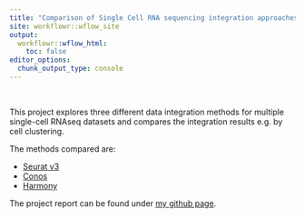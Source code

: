 ```yaml
---
title: "Comparison of Single Cell RNA sequencing integration approaches"
site: workflowr::wflow_site
output:
  workflowr::wflow_html:
    toc: false
editor_options:
  chunk_output_type: console
---
```

<br />

This project explores three different data integration methods for multiple single-cell RNAseq datasets and compares the integration results e.g. by cell clustering.

The methods compared are:  

* [Seurat v3](https://jeprob.github.io/project-scrnaseq-integration-comparison/analysiswithseurat.html)  
* [Conos](https://jeprob.github.io/project-scrnaseq-integration-comparison/analysiswithconos.html)
* [Harmony](https://jeprob.github.io/project-scrnaseq-integration-comparison/analysiswithseurat.html)


The project report can be found under [my github page](https://github.com/jeprob/project-scrnaseq-integration-comparison).